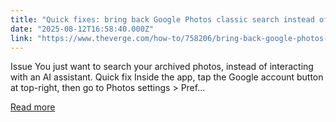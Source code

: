 ```yaml
---
title: "Quick fixes: bring back Google Photos classic search instead of ‘Ask Photos’ Gemini AI"
date: "2025-08-12T16:58:40.000Z"
link: "https://www.theverge.com/how-to/758206/bring-back-google-photos-classic-search-instead-of-gemini"
---
```


Issue
You just want to search your archived photos, instead of interacting with an AI assistant.
Quick fix
Inside the app, tap the Google account button at top-right, then go to Photos settings > Pref...

[Read more](https://www.theverge.com/how-to/758206/bring-back-google-photos-classic-search-instead-of-gemini)
